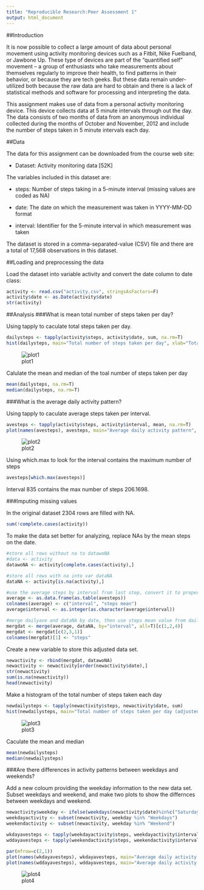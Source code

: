 ```yaml
---
title: "Reproducible Research:Peer Assessment 1"
output: html_document
---
```


##Introduction

It is now possible to collect a large amount of data about personal movement using activity monitoring devices such as a Fitbit, Nike Fuelband, or Jawbone Up. These type of devices are part of the “quantified self” movement – a group of enthusiasts who take measurements about themselves regularly to improve their health, to find patterns in their behavior, or because they are tech geeks. But these data remain under-utilized both because the raw data are hard to obtain and there is a lack of statistical methods and software for processing and interpreting the data.

This assignment makes use of data from a personal activity monitoring device. This device collects data at 5 minute intervals through out the day. The data consists of two months of data from an anonymous individual collected during the months of October and November, 2012 and include the number of steps taken in 5 minute intervals each day.

##Data

The data for this assignment can be downloaded from the course web site:

- Dataset: Activity monitoring data [52K]

The variables included in this dataset are:

- steps: Number of steps taking in a 5-minute interval (missing values are coded as NA)

- date: The date on which the measurement was taken in YYYY-MM-DD format

- interval: Identifier for the 5-minute interval in which measurement was taken

The dataset is stored in a comma-separated-value (CSV) file and there are a total of 17,568 observations in this dataset.

##Loading and preprocessing the data

Load the dataset into variable activity and convert the date column to date class:
```r
activity <- read.csv("activity.csv", stringsAsFactors=F)
activity$date <- as.Date(activity$date)
str(activity)
```

##Analysis
###What is mean total number of steps taken per day?

Using tapply to caculate total steps taken per day.
```r
dailysteps <- tapply(activity$steps, activity$date, sum, na.rm=T)
hist(dailysteps, main="Total number of steps taken per day", xlab="Total steps taken per day", col="red", breaks=15)
```
![plot1](figuers/plot1.png)

Calulate the mean and median of the toal number of steps taken per day
```r
mean(dailysteps, na.rm=T)
median(dailysteps, na.rm=T)
```

###What is the average daily activity pattern?

Using tapply to caculate average steps taken per interval.
```r
avesteps <- tapply(activity$steps, activity$interval, mean, na.rm=T)
plot(names(avesteps), avesteps, main="Average daily activity pattern", xlab="Interval", ylab="Average Steps", type="l")
```
![plot2](figuers/plot2.png)

Using which.max to look for the interval contains the maximum number of steps
```r
avesteps[which.max(avesteps)]
```

Interval 835 contains the max number of steps 206.1698.

###Imputing missing values

In the original dataset 2304 rows are filled with NA.
```r
sum(!complete.cases(activity))
```

To make the data set better for analyzing, replace NAs by the mean steps on the date.
```r

#store all rows without na to datawoNA
#data <- activity
datawoNA <- activity[complete.cases(activity),]

#store all rows with na into var dataNA
dataNA <- activity[is.na(activity),]

#use the average steps by interval from last step, convert it to proper format and give proper colnames to it
average <- as.data.frame(as.table(avesteps))
colnames(average) <- c("interval", "steps mean")
average$interval <- as.integer(as.character(average$interval))

#merge dailyave and dataNA by date, then use steps mean value from dailyave instead of nas from dataNA and rename the columns
mergdat <- merge(average, dataNA, by="interval", all=T)[c(1,2,4)]
mergdat <- mergdat[c(2,3,1)]
colnames(mergdat)[1] <- "steps"
```

Create a new variable to store this adjusted data set.
```r
newactivity <- rbind(mergdat, datawoNA)
newactivity <- newactivity[order(newactivity$date),]
str(newactivity)
sum(is.na(newactivity))
head(newactivity)
```

Make a histogram of the total number of steps taken each day
```r
newdailysteps <- tapply(newactivity$steps, newactivity$date, sum)
hist(newdailysteps, main="Total number of steps taken per day (adjusted)", xlab="Total steps taken per day (adjusted)", col="red", breaks=15)
```
![plot3](figuers/plot3.png)

Caculate the mean and median 
```r
mean(newdailysteps)
median(newdailysteps)
```

###Are there differences in activity patterns between weekdays and weekends?

Add a new coloum providing the weekday information to the new data set.
Subset weekdays and weekend, and make two plots to show the differnces between weekdays and weekend.
```r
newactivity$weekday <- ifelse(weekdays(newactivity$date)%in%c("Saturday","Sunday"), "Weekend", "Weekdays")
weekdayactivity <- subset(newactivity, weekday %in% "Weekdays")
weekendactivity <- subset(newactivity, weekday %in% "Weekend")

wkdayavesteps <- tapply(weekdayactivity$steps, weekdayactivity$interval, mean, na.rm=T)
wddayavesteps <- tapply(weekendactivity$steps, weekendactivity$interval, mean, na.rm=T)

par(mfrow=c(2,1))
plot(names(wkdayavesteps), wkdayavesteps, main="Average daily activity pattern in weekdays", xlab="Interval", ylab="Average Steps", type="l")
plot(names(wddayavesteps), wddayavesteps, main="Average daily activity pattern in weekend", xlab="Interval", ylab="Average Steps", type="l")
```
![plot4](figuers/plot4.png)

